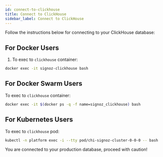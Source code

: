 ```yaml
---
id: connect-to-clickhouse
title: Connect to ClickHouse
sidebar_label: Connect to ClickHouse
---
```



<SigNozCloud />

Follow the instructions below for connecting to your ClickHouse database:

## For Docker Users

1. To exec to `clickhouse` container:

```bash
docker exec -it signoz-clickhouse bash
```

<CHClientWithOutput/>

## For Docker Swarm Users

To exec to `clickhouse` container:

```bash
docker exec -it $(docker ps -q -f name=signoz_clickhouse) bash
```

<CHClientWithOutput/>

## For Kubernetes Users

To exec to `clickhouse` pod:

```bash
kubectl -n platform exec -i --tty pod/chi-signoz-cluster-0-0-0 -- bash
```

<CHClientWithOutput/>

<Admonition type="warning" >
You are connected to your production database, proceed with caution!
</Admonition>